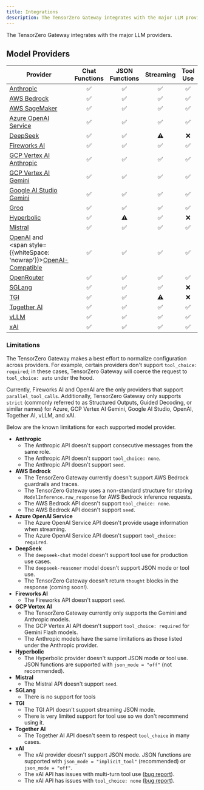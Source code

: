 ```yaml
---
title: Integrations
description: The TensorZero Gateway integrates with the major LLM providers.
---
```


The TensorZero Gateway integrates with the major LLM providers.

## Model Providers

| Provider                                                                                                                                                           | Chat Functions | JSON Functions | Streaming | Tool Use | Multimodal | Embeddings | Batch |
| ------------------------------------------------------------------------------------------------------------------------------------------------------------------ | :------------: | :------------: | :-------: | :------: | :--------: | :--------: | :---: |
| [Anthropic](/gateway/guides/providers/anthropic/)                                                                                                                  |       ✅       |       ✅       |    ✅     |    ✅    |     ✅     |     ❌     |  ❌   |
| [AWS Bedrock](/gateway/guides/providers/aws-bedrock/)                                                                                                              |       ✅       |       ✅       |    ✅     |    ✅    |     ✅     |     ❌     |  ❌   |
| [AWS SageMaker](/gateway/guides/providers/aws-sagemaker/)                                                                                                          |       ✅       |       ✅       |    ✅     |    ✅    |     ❌     |     ❌     |  ❌   |
| [Azure OpenAI Service](/gateway/guides/providers/azure/)                                                                                                           |       ✅       |       ✅       |    ✅     |    ✅    |     ❌     |     ❌     |  ❌   |
| [DeepSeek](/gateway/guides/providers/deepseek/)                                                                                                                    |       ✅       |       ✅       |    ⚠️     |    ❌    |     ❌     |     ❌     |  ❌   |
| [Fireworks AI](/gateway/guides/providers/fireworks/)                                                                                                               |       ✅       |       ✅       |    ✅     |    ✅    |     ❌     |     ❌     |  ❌   |
| [GCP Vertex AI Anthropic](/gateway/guides/providers/gcp-vertex-ai-anthropic/)                                                                                      |       ✅       |       ✅       |    ✅     |    ✅    |     ✅     |     ❌     |  ❌   |
| [GCP Vertex AI Gemini](/gateway/guides/providers/gcp-vertex-ai-gemini/)                                                                                            |       ✅       |       ✅       |    ✅     |    ✅    |     ✅     |     ❌     |  ✅   |
| [Google AI Studio Gemini](/gateway/guides/providers/google-ai-studio-gemini/)                                                                                      |       ✅       |       ✅       |    ✅     |    ✅    |     ✅     |     ❌     |  ❌   |
| [Groq](/gateway/guides/providers/groq/)                                                                                                                            |       ✅       |       ✅       |    ✅     |    ✅    |     ❌     |     ❌     |  ❌   |
| [Hyperbolic](/gateway/guides/providers/hyperbolic/)                                                                                                                |       ✅       |       ⚠️       |    ✅     |    ❌    |     ❌     |     ❌     |  ❌   |
| [Mistral](/gateway/guides/providers/mistral/)                                                                                                                      |       ✅       |       ✅       |    ✅     |    ✅    |     ❌     |     ❌     |  ❌   |
| [OpenAI](/gateway/guides/providers/openai/) and<br /><span style={{whiteSpace: 'nowrap'}}>[OpenAI-Compatible](/gateway/guides/providers/openai-compatible/)</span> |       ✅       |       ✅       |    ✅     |    ✅    |     ✅     |     ⚠️     |  ✅   |
| [OpenRouter](/gateway/guides/providers/openrouter/)                                                                                                                |       ✅       |       ✅       |    ✅     |    ✅    |     ✅     |     ❌     |  ❌   |
| [SGLang](/gateway/guides/providers/sglang/)                                                                                                                        |       ✅       |       ✅       |    ✅     |    ❌    |     ❌     |     ❌     |  ❌   |
| [TGI](/gateway/guides/providers/tgi/)                                                                                                                              |       ✅       |       ✅       |    ⚠️     |    ❌    |     ❌     |     ❌     |  ❌   |
| [Together AI](/gateway/guides/providers/together/)                                                                                                                 |       ✅       |       ✅       |    ✅     |    ✅    |     ❌     |     ❌     |  ❌   |
| [vLLM](/gateway/guides/providers/vllm/)                                                                                                                            |       ✅       |       ✅       |    ✅     |    ✅    |     ❌     |     ❌     |  ❌   |
| [xAI](/gateway/guides/providers/xai/)                                                                                                                              |       ✅       |       ✅       |    ✅     |    ✅    |     ❌     |     ❌     |  ❌   |

### Limitations

The TensorZero Gateway makes a best effort to normalize configuration across providers.
For example, certain providers don't support `tool_choice: required`; in these cases,
TensorZero Gateway will coerce the request to `tool_choice: auto` under the hood.

Currently, Fireworks AI and OpenAI are the only providers that support `parallel_tool_calls`.
Additionally, TensorZero Gateway only supports `strict` (commonly referred to as Structured Outputs, Guided Decoding, or similar names) for Azure, GCP Vertex AI Gemini, Google AI Studio, OpenAI, Together AI, vLLM, and xAI.

Below are the known limitations for each supported model provider.

- **Anthropic**
  - The Anthropic API doesn't support consecutive messages from the same role.
  - The Anthropic API doesn't support `tool_choice: none`.
  - The Anthropic API doesn't support `seed`.
- **AWS Bedrock**
  - The TensorZero Gateway currently doesn't support AWS Bedrock guardrails and traces.
  - The TensorZero Gateway uses a non-standard structure for storing `ModelInference.raw_response` for AWS Bedrock inference requests.
  - The AWS Bedrock API doesn't support `tool_choice: none`.
  - The AWS Bedrock API doesn't support `seed`.
- **Azure OpenAI Service**
  - The Azure OpenAI Service API doesn't provide usage information when streaming.
  - The Azure OpenAI Service API doesn't support `tool_choice: required`.
- **DeepSeek**
  - The `deepseek-chat` model doesn't support tool use for production use cases.
  - The `deepseek-reasoner` model doesn't support JSON mode or tool use.
  - The TensorZero Gateway doesn't return `thought` blocks in the response (coming soon!).
- **Fireworks AI**
  - The Fireworks API doesn't support `seed`.
- **GCP Vertex AI**
  - The TensorZero Gateway currently only supports the Gemini and Anthropic models.
  - The GCP Vertex AI API doesn't support `tool_choice: required` for Gemini Flash models.
  - The Anthropic models have the same limitations as those listed under the Anthropic provider.
- **Hyperbolic**
  - The Hyperbolic provider doesn't support JSON mode or tool use. JSON functions are supported with `json_mode = "off"` (not recommended).
- **Mistral**
  - The Mistral API doesn't support `seed`.
- **SGLang**
  - There is no support for tools
- **TGI**
  - The TGI API doesn't support streaming JSON mode.
  - There is very limited support for tool use so we don't recommend using it.
- **Together AI**
  - The Together AI API doesn't seem to respect `tool_choice` in many cases.
- **xAI**
  - The xAI provider doesn't support JSON mode. JSON functions are supported with `json_mode = "implicit_tool"` (recommended) or `json_mode = "off"`.
  - The xAI API has issues with multi-turn tool use ([bug report](https://gist.github.com/GabrielBianconi/47a4247cfd8b6689e7228f654806272d)).
  - The xAI API has issues with `tool_choice: none` ([bug report](https://gist.github.com/GabrielBianconi/2199022d0ea8518e06d366fb613c5bb5)).
